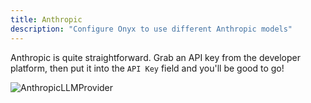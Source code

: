 ```yaml
---
title: Anthropic
description: "Configure Onyx to use different Anthropic models"
---
```


Anthropic is quite straightforward. Grab an API key from the developer platform, then put it into the `API Key` field
and you'll be good to go!

![AnthropicLLMProvider](/images/gen_ai/AnthropicLLMProvider.png)
